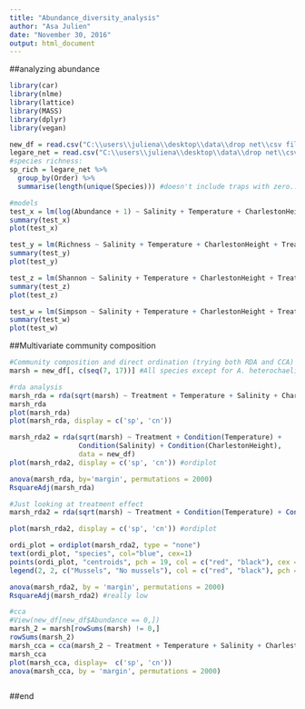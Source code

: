 ```yaml
---
title: "Abundance_diversity_analysis"
author: "Asa Julien"
date: "November 30, 2016"
output: html_document
---
```

##analyzing abundance
```r
library(car)
library(nlme)
library(lattice)
library(MASS)
library(dplyr)
library(vegan)

new_df = read.csv("C:\\users\\juliena\\desktop\\data\\drop net\\csv files\\Diversity_abundance.csv")
legare_net = read.csv("C:\\users\\juliena\\desktop\\data\\drop net\\csv files\\Legare.csv")
#species richness:
sp_rich = legare_net %>%
  group_by(Order) %>%
  summarise(length(unique(Species))) #doesn't include traps with zero...

#models
test_x = lm(log(Abundance + 1) ~ Salinity + Temperature + CharlestonHeight + Treatment + Pairing, data = new_df) 
summary(test_x)
plot(test_x)

test_y = lm(Richness ~ Salinity + Temperature + CharlestonHeight + Treatment + Pairing, data = new_df) 
summary(test_y)
plot(test_y)

test_z = lm(Shannon ~ Salinity + Temperature + CharlestonHeight + Treatment + Pairing, data = new_df) 
summary(test_z)
plot(test_z)

test_w = lm(Simpson ~ Salinity + Temperature + CharlestonHeight + Treatment + Pairing, data = new_df)
summary(test_w)
plot(test_w)


```


##Multivariate community composition
```r
#Community composition and direct ordination (trying both RDA and CCA)
marsh = new_df[, c(seq(7, 17))] #All species except for A. heterochaelis

#rda analysis
marsh_rda = rda(sqrt(marsh) ~ Treatment + Temperature + Salinity + CharlestonHeight, data=new_df) #square root transformation makes treatment significant
marsh_rda
plot(marsh_rda)
plot(marsh_rda, display = c('sp', 'cn'))

marsh_rda2 = rda(sqrt(marsh) ~ Treatment + Condition(Temperature) +
                 Condition(Salinity) + Condition(CharlestonHeight),
                 data = new_df)
plot(marsh_rda2, display = c('sp', 'cn')) #ordiplot

anova(marsh_rda, by='margin', permutations = 2000)
RsquareAdj(marsh_rda)

#Just looking at treatment effect
marsh_rda2 = rda(sqrt(marsh) ~ Treatment + Condition(Temperature) + Condition(Salinity) + Condition(CharlestonHeight), data = new_df)

plot(marsh_rda2, display = c('sp', 'cn')) #ordiplot

ordi_plot = ordiplot(marsh_rda2, type = "none")
text(ordi_plot, "species", col="blue", cex=1)
points(ordi_plot, "centroids", pch = 19, col = c("red", "black"), cex = 3)
legend(2, 2, c("Mussels", "No mussels"), col = c("red", "black"), pch = 19)

anova(marsh_rda2, by = 'margin', permutations = 2000)
RsquareAdj(marsh_rda2) #really low

#cca
#View(new_df[new_df$Abundance == 0,])
marsh_2 = marsh[rowSums(marsh) != 0,]
rowSums(marsh_2)
marsh_cca = cca(marsh_2 ~ Treatment + Temperature + Salinity + CharlestonHeight, data = new_df[-c(11, 62, 63, 65, 66, 68, 70, 93),]) #All rows have to be greater than zero
marsh_cca
plot(marsh_cca, display=  c('sp', 'cn'))
anova(marsh_cca, by = 'margin', permutations = 2000)
```


```r

```


##end